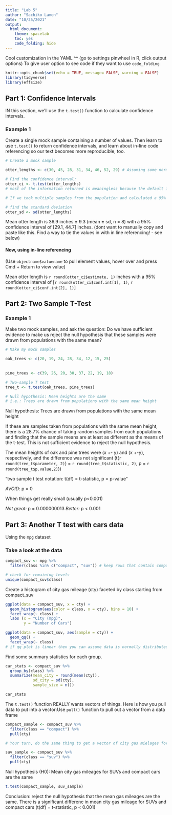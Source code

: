```yaml
---
title: "Lab 5"
author: "Sachiko Lamen"
date: "10/25/2021"
output: 
  html_document: 
    theme: spacelab
    toc: yes
    code_folding: hide
---
```


Cool customization in the YAML ^^ (go to settings pinwheel in R, click output options) To give user option to see code if they want to use `code_folding`

```r
knitr::opts_chunk$set(echo = TRUE, message= FALSE, warning = FALSE)
library(tidyverse)
library(effsize)
```


## Part 1: Confidence Intervals
 IN this section, we'll use the `t.test()` function to calculate confidence intervals.

### Example 1

Create a single mock sample containing a number of values. Then learn to use `t.test()` to return confidence intervals, and learn about in-line code referencing so our text becomes more reproducible, too. 

```r
# Create a mock sample

otter_lengths <- c(30, 45, 28, 31, 34, 46, 52, 29) # Assuming some normality exists here, we can calculate a confidence interval using t distribution that takes into account sample size and greater uncertainty

# Find the confidence interval:
otter_ci <- t.test(otter_lengths)
# most of the information returned is meaningless because the default is testing the null hypothesis that the mean otter length is equal to 0. (df = n-1). BUT, 95% confidence interval [29.07792, 44.67208]

# If we took multiple samples from the population and calculated a 95% confidence interval for each of them, we would expect that 95% of calculated confidence intervals to contain the true mean within the parameter. 

# find the standard deviation
otter_sd <- sd(otter_lengths)
```
Mean otter length is 36.9 inches $\pm$ 9.3 (mean $\pm$ sd, n = 8) with a 95% confidence interval of [29.1, 44.7] inches. (dont want to manually copy and paste like this. Find a way to tie the values in with in line referencing! - see below)

#### Now, using in-line referencing
(Use `objectname$valuename` to pull element values, hover over and press Cmd + Return to view value)

Mean otter length is `r round(otter_ci$estimate, 1)` inches with a 95% confidence interval of [`r round(otter_ci$conf.int[1], 1)`, `r round(otter_ci$conf.int[2], 1)`]

## Part 2: Two Sample T-Test

### Example 1

Make two mock samples, and ask the question: Do we have sufficient evidence to make us reject the null hypothesis that these samples were drawn from populations with the same mean?
```r
# Make my mock samples

oak_trees <- c(20, 19, 24, 28, 34, 12, 15, 25)
  
  
pine_trees <- c(39, 26, 20, 30, 37, 22, 19, 18)

# Two-sample T test
tree_t <- t.test(oak_trees, pine_trees)

# Null hypothesis: Mean heights are the same
# i.e.: Trees are drawn from populations with the same mean height

```
Null hypothesis: Trees are drawn from populations with the same mean height

If these are samples taken from populations with the same mean height, there is a 28.7% chance of taking random samples from each populations  and finding that the sample means are at least as different as the means of the t-test. This is not sufficient evidence to reject the null hypothesis.

The mean heights of oak and pine trees were (x +- y) and (x +-y), respectively, and the difference was not significant (t(`r round(tree_t$parameter, 2)`) = `r round(tree_t$statistic, 2)`, p = `r round(tree_t$p.value,2)`))

"two sample t test notation: t(df) = t-statistic, p = p-value"

*AVOID*: p = 0

When things get really small (usually p<0.001)

*Not great:* p = 0.000000013
*Better:* p < 0.001


## Part 3: Another T test with cars data
Using the `mpg` dataset

### Take a look at the data

```r
compact_suv <- mpg %>%
  filter(class %in% c("compact", "suv")) # keep rows that contain compact or suv within the column `class`

# check for remaining levels
unique(compact_suv$class)

```
Create a histogram of city gas mileage (cty) faceted by class starting from compact_suv

```r
ggplot(data = compact_suv, x = cty) +
  geom_histogram(aes(color = class, x = cty), bins = 10) +
  facet_wrap(~ class) +
  labs (x = "City (mpg)",
        y = "Number of Cars")

ggplot(data = compact_suv, aes(sample = cty)) +
  geom_qq() +
  facet_wrap(~ class)
# if qq plot is linear then you can assume data is normally distributed.
```

Find some summary statistics for each group.

```r
car_stats <- compact_suv %>%
  group_by(class) %>%
  summarize(mean_city = round(mean(cty)),
            sd_city = sd(cty),
            sample_size = n())

car_stats
```

The `t.test()` function REALLY wants vectors of things. Here is how you pull data to put into a vector:Use `pull()` function to pull out a vector from a data frame

```r
compact_sample <- compact_suv %>%
  filter(class == "compact") %>%
  pull(cty)

# Your turn, do the same thing to get a vector of city gas mielages for SUVs

suv_sample <- compact_suv %>%
  filter(class == "suv") %>%
  pull(cty)
```

Null hypothesis (H0): Mean city gas mileages for SUVs and compact cars are the same

```r
t.test(compact_sample, suv_sample)
```
Conclusion: reject the null hypothesis that the mean gas mileages are the same. There is a significant differenc in mean city gas mileage for SUVs and compact cars (t(df) = t-statistic, p < 0.001)
















